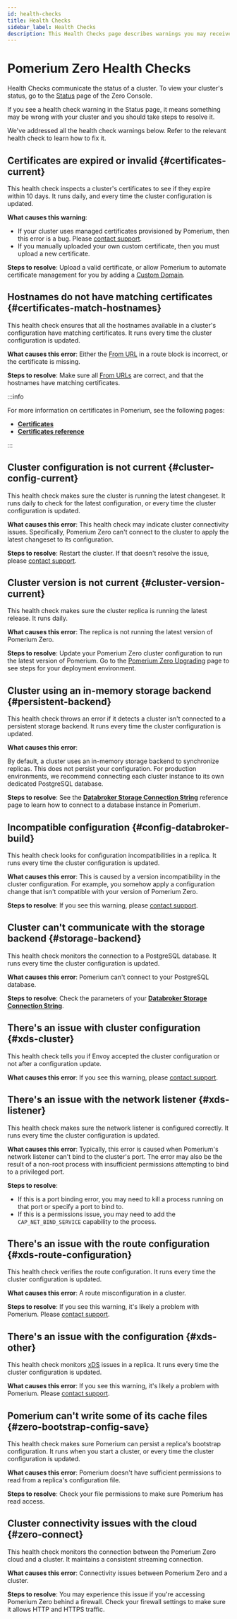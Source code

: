 ```yaml
---
id: health-checks
title: Health Checks
sidebar_label: Health Checks
description: This Health Checks page describes warnings you may receive from a failing health check in Pomerium Zero so you can resolve them.
---
```


# Pomerium Zero Health Checks

Health Checks communicate the status of a cluster. To view your cluster's status, go to the [Status](https://console.pomerium.app/app/reports/status) page of the Zero Console.

If you see a health check warning in the Status page, it means something may be wrong with your cluster and you should take steps to resolve it.

We've addressed all the health check warnings below. Refer to the relevant health check to learn how to fix it.

## Certificates are expired or invalid {#certificates-current}

This health check inspects a cluster's certificates to see if they expire within 10 days. It runs daily, and every time the cluster configuration is updated.

**What causes this warning**:
- If your cluster uses managed certificates provisioned by Pomerium, then this error is a bug. Please [contact support](https://discuss.pomerium.com/).
- If you manually uploaded your own custom certificate, then you must upload a new certificate.

**Steps to resolve**: Upload a valid certificate, or allow Pomerium to automate certificate management for you by adding a [Custom Domain](/docs/capabilities/custom-domains).

## Hostnames do not have matching certificates {#certificates-match-hostnames}

This health check ensures that all the hostnames available in a cluster's configuration have matching certificates. It runs every time the cluster configuration is updated.

**What causes this error**: Either the [From URL](/docs/reference/routes/from) in a route block is incorrect, or the certificate is missing.

**Steps to resolve**: Make sure all [From URLs](/docs/reference/routes/from) are correct, and that the hostnames have matching certificates.

:::info

For more information on certificates in Pomerium, see the following pages:

- [**Certificates**](/docs/concepts/certificates)
- [**Certificates reference**](/docs/reference/certificates)

:::

## Cluster configuration is not current {#cluster-config-current}

This health check makes sure the cluster is running the latest changeset. It runs daily to check for the latest configuration, or every time the cluster configuration is updated.

**What causes this error**: This health check may indicate cluster connectivity issues. Specifically, Pomerium Zero can't connect to the cluster to apply the latest changeset to its configuration.

**Steps to resolve**: Restart the cluster. If that doesn't resolve the issue, please [contact support](https://discuss.pomerium.com/).

## Cluster version is not current {#cluster-version-current}

This health check makes sure the cluster replica is running the latest release. It runs daily.

**What causes this error**: The replica is not running the latest version of Pomerium Zero.

**Steps to resolve**: Update your Pomerium Zero cluster configuration to run the latest version of Pomerium. Go to the [Pomerium Zero Upgrading](/docs/zero/upgrading) page to see steps for your deployment environment.

## Cluster using an in-memory storage backend {#persistent-backend}

This health check throws an error if it detects a cluster isn't connected to a persistent storage backend. It runs every time the cluster configuration is updated.

**What causes this error**:

By default, a cluster uses an in-memory storage backend to synchronize replicas. This does not persist your configuration. For production environments, we recommend connecting each cluster instance to its own dedicated PostgreSQL database.

**Steps to resolve**: See the [**Databroker Storage Connection String**](/docs/reference/databroker#databroker-storage-connection-string) reference page to learn how to connect to a database instance in Pomerium.

## Incompatible configuration {#config-databroker-build}

This health check looks for configuration incompatibilities in a replica. It runs every time the cluster configuration is updated.

**What causes this error**: This is caused by a version incompatibility in the cluster configuration. For example, you somehow apply a configuration change that isn't compatible with your version of Pomerium Zero.

**Steps to resolve**: If you see this warning, please [contact support](https://discuss.pomerium.com/).

## Cluster can't communicate with the storage backend {#storage-backend}

This health check monitors the connection to a PostgreSQL database. It runs every time the cluster configuration is updated.

**What causes this error**: Pomerium can't connect to your PostgreSQL database.

**Steps to resolve**: Check the parameters of your [**Databroker Storage Connection String**](/docs/reference/databroker#databroker-storage-connection-string).

## There's an issue with cluster configuration {#xds-cluster}

This health check tells you if Envoy accepted the cluster configuration or not after a configuration update.

**What causes this error**: If you see this warning, please [contact support](https://discuss.pomerium.com/).

## There's an issue with the network listener {#xds-listener}

This health check makes sure the network listener is configured correctly. It runs every time the cluster configuration is updated.

**What causes this error**: Typically, this error is caused when Pomerium's network listener can't bind to the cluster's port. The error may also be the result of a non-root process with insufficient permissions attempting to bind to a privileged port.

**Steps to resolve**:
- If this is a port binding error, you may need to kill a process running on that port or specify a port to bind to.
- If this is a permissions issue, you may need to add the `CAP_NET_BIND_SERVICE` capability to the process.

## There's an issue with the route configuration {#xds-route-configuration}

This health check verifies the route configuration. It runs every time the cluster configuration is updated.

**What causes this error**: A route misconfiguration in a cluster.

**Steps to resolve**: If you see this warning, it's likely a problem with Pomerium. Please [contact support](https://discuss.pomerium.com/).

## There's an issue with the configuration {#xds-other}

This health check monitors [xDS](https://www.envoyproxy.io/docs/envoy/latest/api-docs/xds_protocol) issues in a replica. It runs every time the cluster configuration is updated.

**What causes this error**: If you see this warning, it's likely a problem with Pomerium. Please [contact support](https://discuss.pomerium.com/).

## Pomerium can't write some of its cache files {#zero-bootstrap-config-save}

This health check makes sure Pomerium can persist a replica's bootstrap configuration. It runs when you start a cluster, or every time the cluster configuration is updated.

**What causes this error**: Pomerium doesn't have sufficient permissions to read from a replica's configuration file.

**Steps to resolve**: Check your file permissions to make sure Pomerium has read access.

## Cluster connectivity issues with the cloud {#zero-connect}

This health check monitors the connection between the Pomerium Zero cloud and a cluster. It maintains a consistent streaming connection.

**What causes this error**: Connectivity issues between Pomerium Zero and a cluster.

**Steps to resolve**: You may experience this issue if you're accessing Pomerium Zero behind a firewall. Check your firewall settings to make sure it allows HTTP and HTTPS traffic.
